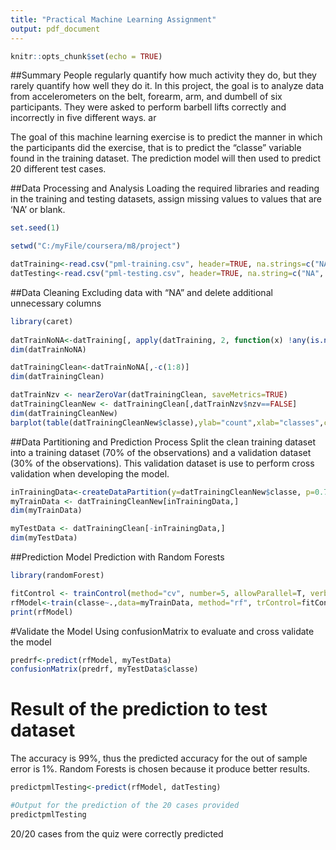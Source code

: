 ```yaml
---
title: "Practical Machine Learning Assignment"
output: pdf_document
---
```


```r
knitr::opts_chunk$set(echo = TRUE)
```

##Summary
People regularly quantify how much activity they do, but they rarely quantify how well they do it. In this project, the goal is to analyze data from accelerometers on the belt, forearm, arm, and dumbell of six participants. They were asked to perform barbell lifts correctly and incorrectly in five different ways. ar

The goal of this machine learning exercise is to predict the manner in which the participants did the exercise, that is to predict the "classe" variable found in the training dataset. The prediction model will then  used to predict 20 different test cases.


##Data Processing and Analysis
Loading the required libraries and reading in the training and testing datasets, assign missing values to values that are 'NA' or blank.
```r
set.seed(1)
```

```r
setwd("C:/myFile/coursera/m8/project")

```

```r

datTraining<-read.csv("pml-training.csv", header=TRUE, na.strings=c("NA", ""))
datTesting<-read.csv("pml-testing.csv", header=TRUE, na.string=c("NA", ""))

```

##Data Cleaning
Excluding data with "NA" and delete additional unnecessary columns 

```r
library(caret)
        
datTrainNoNA<-datTraining[, apply(datTraining, 2, function(x) !any(is.na(x)))] 
dim(datTrainNoNA)

datTrainingClean<-datTrainNoNA[,-c(1:8)]
dim(datTrainingClean)

datTrainNzv <- nearZeroVar(datTrainingClean, saveMetrics=TRUE)
datTrainingCleanNew <- datTrainingClean[,datTrainNzv$nzv==FALSE]
dim(datTrainingCleanNew)
barplot(table(datTrainingCleanNew$classe),ylab="count",xlab="classes",col="green",main="count by classes")
```

##Data Partitioning and Prediction Process
Split the clean training dataset into a training dataset (70% of the observations) and a validation dataset (30% of the observations). This validation dataset is use to perform cross validation when developing the model.

```r
inTrainingData<-createDataPartition(y=datTrainingCleanNew$classe, p=0.70,list=FALSE)
myTrainData <- datTrainingCleanNew[inTrainingData,]
dim(myTrainData)

myTestData <- datTrainingClean[-inTrainingData,] 
dim(myTestData)
```

##Prediction Model
Prediction with Random Forests
```r

library(randomForest)

fitControl <- trainControl(method="cv", number=5, allowParallel=T, verbose=T)
rfModel<-train(classe~.,data=myTrainData, method="rf", trControl=fitControl, verbose=F)
print(rfModel)

```

#Validate the Model
Using confusionMatrix to evaluate and cross validate the model
```r
predrf<-predict(rfModel, myTestData)
confusionMatrix(predrf, myTestData$classe)
```


# Result of the prediction to test dataset
The accuracy is 99%, thus the predicted accuracy for the out of sample error is 1%. Random Forests is chosen
because it produce better results. 
```r
predictpmlTesting<-predict(rfModel, datTesting)

#Output for the prediction of the 20 cases provided
predictpmlTesting
```
20/20 cases from the quiz were correctly predicted



